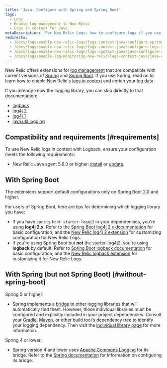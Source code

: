 ```yaml
---
title: 'Java: Configure with Spring and Spring Boot'
tags:
  - Logs
  - Enable log management in New Relic
  - Logs in context for Java
metaDescription: 'For New Relic Logs: how to configure logs if you use Spring and Spring Boot.'
redirects:
  - /docs/logs/enable-new-relic-logs/logs-context-java/configure-spring-spring-boot
  - /docs/logs/enable-new-relic-logs/logs-context-java/configure-logs-spring-spring-boot
  - /docs/logs/enable-new-relic-logs/logs-context-java/java-configure-spring-spring-boot
  - /docs/logs/enable-log-monitoring-new-relic/logs-context-java/java-configure-spring-spring-boot
---
```


New Relic offers extensions for [log management](https://docs.newrelic.com/docs/introduction-new-relic-logs) that are compatible with current versions of [Spring](https://spring.io/) and [Spring Boot](https://spring.io/projects/spring-boot). If you use Spring, read on to learn how to enable New Relic's [logs in context](/docs/logs/enable-logs/configure-logs-context/configure-logs-context-apm-agents) and enrich your log data.

If you already know the logging library, you can skip directly to that documentation:

* [logback](https://docs.newrelic.com/docs/logs/enable-logs/configure-logs-context/java-configure-logback)
* [log4j 2](https://docs.newrelic.com/docs/logs/enable-logs/logs-context-java/java-configure-log4j-2x)
* [log4j 1](https://docs.newrelic.com/docs/logs/enable-logs/logs-context-java/java-configure-log4j-1x)
* [java.util.logging](https://docs.newrelic.com/docs/logs/enable-logs/logs-context-java/java-configure-java-util-logging)

## Compatibility and requirements [#requirements]

To use New Relic logs in context with Logback, ensure your configuration meets the following requirements:

* New Relic Java agent 5.6.0 or higher: [install](https://docs.newrelic.com/docs/agents/java-agent/installation/install-java-agent) or [update](https://docs.newrelic.com/docs/agents/java-agent/installation/update-java-agent).

## With Spring Boot

The extensions support default configurations only on Spring Boot 2.0 and higher.

For users of Spring Boot, here are tips for determining which logging library you have:

* If you have `spring-boot-starter-log4j2` in your dependencies, you're using **log4j 2.x**. Refer to the [Spring Boot log4j 2.x documentation](https://docs.spring.io/spring-boot/docs/current/reference/html/howto.html#howto-configure-log4j-for-logging) for basic configuration, and the [New Relic log4j 2 extension](https://docs.newrelic.com/docs/logs/enable-logs/logs-context-java/java-configure-log4j-2x) for customizing configuration for New Relic Logs.
* If you're using Spring Boot but **not** the starter-log4j2, you're using **logback** by default. Refer to [Spring Boot logback documentation](https://docs.spring.io/spring-boot/docs/current/reference/html/howto.html#howto-configure-logback-for-logging) for basic configuration, and the [New Relic logback extension](https://docs.newrelic.com/docs/logs/enable-logs/configure-logs-context/java-configure-logback) for customizing it for New Relic Logs.

## With Spring (but not Spring Boot) [#without-spring-boot]

Spring 5 or higher:

* Spring implements a [bridge](https://docs.spring.io/spring/docs/current/javadoc-api/org/apache/commons/logging/LogFactory.html) to other logging libraries that will automatically find them. However, those individual libraries must be configured and explicitly included in your project dependencies. Consult your [Gradle](https://docs.gradle.org/current/userguide/viewing_debugging_dependencies.html), [Maven](https://maven.apache.org/plugins/maven-dependency-plugin/examples/resolving-conflicts-using-the-dependency-tree.html), or other build tool's dependency tree to identify your logging dependency. Then visit the [individual library page](https://docs.newrelic.com/docs/logs/enable-logs/logs-context-java/configure-logs-context-java) for more information.

Spring 4 or lower:

* Spring version 4 and lower uses [Apache Commons Logging](https://commons.apache.org/proper/commons-logging/guide.html) for its bridge. Refer to the [Spring documentation](https://docs.spring.io/spring/docs/4.3.12.RELEASE/spring-framework-reference/html/overview.html#overview-logging) for information on configuring its bridge.
